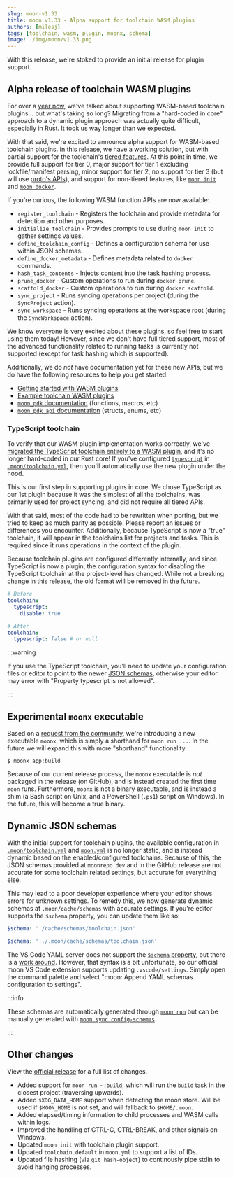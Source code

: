 ```yaml
---
slug: moon-v1.33
title: moon v1.33 - Alpha support for toolchain WASM plugins
authors: [milesj]
tags: [toolchain, wasm, plugin, moonx, schema]
image: ./img/moon/v1.33.png
---
```


With this release, we're stoked to provide an initial release for plugin support.

<!--truncate-->

## Alpha release of toolchain WASM plugins

For over a [year now](./2024-roadmap#plugin-based-architecture), we've talked about supporting
WASM-based toolchain plugins... but what's taking so long? Migrating from a "hard-coded in core"
approach to a dynamic plugin approach was actually quite difficult, especially in Rust. It took us
way longer than we expected.

With that said, we're excited to announce alpha support for WASM-based toolchain plugins. In this
release, we have a working solution, but with partial support for the toolchain's
[tiered features](/docs/how-it-works/languages#tier-structure-and-responsibilities). At this point
in time, we provide full support for tier 0, major support for tier 1 excluding lockfile/manifest
parsing, minor support for tier 2, no support for tier 3 (but will use
[proto's APIs](/docs/proto/wasm-plugin)), and support for non-tiered features, like
[`moon init`](/docs/commands/init) and [`moon docker`](/docs/commands/docker).

If you're curious, the following WASM function APIs are now available:

- `register_toolchain` - Registers the toolchain and provide metadata for detection and other
  purposes.
- `initialize_toolchain` - Provides prompts to use during `moon init` to gather settings values.
- `define_toolchain_config` - Defines a configuration schema for use within JSON schemas.
- `define_docker_metadata` - Defines metadata related to `docker` commands.
- `hash_task_contents` - Injects content into the task hashing process.
- `prune_docker` - Custom operations to run during `docker prune`.
- `scaffold_docker` - Custom operations to run during `docker scaffold`.
- `sync_project` - Runs syncing operations per project (during the `SyncProject` action).
- `sync_workspace` - Runs syncing operations at the workspace root (during the `SyncWorkspace`
  action).

We know everyone is very excited about these plugins, so feel free to start using them today!
However, since we don't have full tiered support, most of the advanced functionality related to
running tasks is currently not supported (except for task hashing which is supported).

Additionally, we do _not_ have documentation yet for these new APIs, but we do have the following
resources to help you get started:

- [Getting started with WASM plugins](/docs/guides/wasm-plugins)
- [Example toolchain WASM plugins](https://github.com/moonrepo/plugins/tree/master/toolchains)
- [`moon_pdk` documentation](https://docs.rs/moon_pdk) (functions, macros, etc)
- [`moon_pdk_api` documentation](https://docs.rs/moon_pdk_api) (structs, enums, etc)

### TypeScript toolchain

To verify that our WASM plugin implementation works correctly, we've
[migrated the TypeScript toolchain entirely to a WASM plugin](https://github.com/moonrepo/plugins/tree/master/toolchains/typescript),
and it's no longer hard-coded in our Rust core! If you've configured
[`typescript`](/docs/config/toolchain#typescript) in
[`.moon/toolchain.yml`](/docs/config/toolchain), then you'll automatically use the new plugin under
the hood.

This is our first step in supporting plugins in core. We chose TypeScript as our 1st plugin because
it was the simplest of all the toolchains, was primarily used for project syncing, and did not
require all tiered APIs.

With that said, most of the code had to be rewritten when porting, but we tried to keep as much
parity as possible. Please report an issues or differences you encounter. Additionally, because
TypeScript is now a "true" toolchain, it will appear in the toolchains list for projects and tasks.
This is required since it runs operations in the context of the plugin.

Because toolchain plugins are configured differently internally, and since TypeScript is now a
plugin, the configuration syntax for disabling the TypeScript toolchain at the project-level has
changed. While not a breaking change in this release, the old format will be removed in the future.

```yml title="moon.yml"
# Before
toolchain:
  typescript:
    disable: true

# After
toolchain:
  typescript: false # or null
```

:::warning

If you use the TypeScript toolchain, you'll need to update your configuration files or editor to
point to the newer [JSON schemas](#dynamic-json-schemas), otherwise your editor may error with
"Property typescript is not allowed".

:::

## Experimental `moonx` executable

Based on a [request from the community](https://github.com/moonrepo/moon/issues/1828), we're
introducing a new executable `moonx`, which is simply a shorthand for `moon run ...`. In the future
we will expand this with more "shorthand" functionality.

```shell
$ moonx app:build
```

Because of our current release process, the `moonx` executable is _not_ packaged in the release (on
GitHub), and is instead created the first time `moon` runs. Furthermore, `moonx` is not a binary
executable, and is instead a shim (a Bash script on Unix, and a PowerShell (`.ps1`) script on
Windows). In the future, this will become a true binary.

## Dynamic JSON schemas

With the initial support for toolchain plugins, the available configuration in
[`.moon/toolchain.yml`](/docs/config/toolchain) and [`moon.yml`](/docs/config/project) is no longer
static, and is instead dynamic based on the enabled/configured toolchains. Because of this, the JSON
schemas provided at `moonrepo.dev` and in the GitHub release are not accurate for some toolchain
related settings, but accurate for everything else.

This may lead to a poor developer experience where your editor shows errors for unknown settings. To
remedy this, we now generate dynamic schemas at `.moon/cache/schemas` with accurate settings. If
you're editor supports the `$schema` property, you can update them like so:

```yaml title=".moon/toolchain.yml"
$schema: './cache/schemas/toolchain.json'
```

```yaml title="app/moon.yml"
$schema: '../.moon/cache/schemas/toolchain.json'
```

The VS Code YAML server does not support the
[`$schema` property](https://github.com/redhat-developer/yaml-language-server/pull/970), but there
is a
[work around](https://github.com/redhat-developer/yaml-language-server?tab=readme-ov-file#using-inlined-schema).
However, that syntax is a bit unfortunate, so our official moon VS Code extension supports updating
`.vscode/settings`. Simply open the command palette and select "moon: Append YAML schemas
configuration to settings".

:::info

These schemas are automatically generated through [`moon run`](/docs/commands/run) but can be
manually generated with [`moon sync config-schemas`](/docs/commands/sync/config-schemas).

:::

## Other changes

View the [official release](https://github.com/moonrepo/moon/releases/tag/v1.33.0) for a full list
of changes.

- Added support for `moon run ~:build`, which will run the `build` task in the closest project
  (traversing upwards).
- Added `$XDG_DATA_HOME` support when detecting the moon store. Will be used if `$MOON_HOME` is not
  set, and will fallback to `$HOME/.moon`.
- Added elapsed/timing information to child processes and WASM calls within logs.
- Improved the handling of CTRL-C, CTRL-BREAK, and other signals on Windows.
- Updated `moon init` with toolchain plugin support.
- Updated `toolchain.default` in `moon.yml` to support a list of IDs.
- Updated file hashing (via `git hash-object`) to continously pipe stdin to avoid hanging processes.
